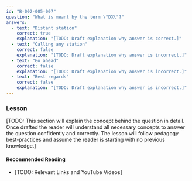 ```yaml
---
id: "B-002-005-007"
question: "What is meant by the term \"DX\"?"
answers:
  - text: "Distant station"
    correct: true
    explanation: "[TODO: Draft explanation why answer is correct.]"
  - text: "Calling any station"
    correct: false
    explanation: "[TODO: Draft explanation why answer is incorrect.]"
  - text: "Go ahead"
    correct: false
    explanation: "[TODO: Draft explanation why answer is incorrect.]"
  - text: "Best regards"
    correct: false
    explanation: "[TODO: Draft explanation why answer is incorrect.]"
---
```


### Lesson

[TODO: This section will explain the concept behind the question in detail. Once drafted the reader will understand all necessary concepts to answer the question confidently and correctly. The lesson will follow pedagogy best-practices and assume the reader is starting with no previous knowledge.]

#### Recommended Reading

- [TODO: Relevant Links and YouTube Videos]
